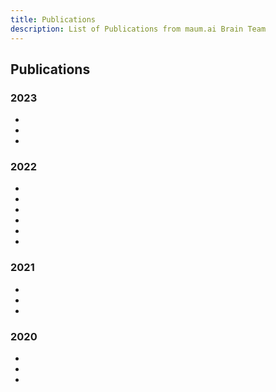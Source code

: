 ```yaml
---
title: Publications
description: List of Publications from maum.ai Brain Team
---
```





<!-- ![maum.ai Logo](assets/maumai_BI.png) -->
## Publications

### 2023

<section id="activities" className={styles.category}>
    <ul className={styles.publications}>
        <li>
            <features.ConferenceItem conference="Interspeech"/>
            <features.PaperTitle paperLink="https://arxiv.org/abs/2302.12391" title="PITS: Variational Pitch Inference without Fundamental Frequency for End-to-End Pitch-controllable TTS"/>
            <features.AuthorItem authors={["Junhyeok Lee", "Wonbin Jung", "Hyungjae Cho", "Jaeyeon Kim", "Jaehwan Kim"]} numFirstAuthor={1} isBrainTeam={[true, true, true, true, true]}/>
            <features.PaperDescription preview="Previous pitch-controllable text-to-speech (TTS) models rely on directly modeling fundamental frequency, leading to low variance in synthesized speech."
            description="To address this issue, we propose PITS, an end-to-end pitch-controllable TTS model that utilizes variational inference to model pitch. Based on VITS, PITS incorporates the Yingram encoder, the Yingram decoder, and adversarial training of pitch-shifted synthesis to achieve pitch-controllability. Experiments demonstrate that PITS generates high-quality speech that is indistinguishable from ground truth speech and has high pitch-controllability without quality degradation."/>
            <features.GithubItem link="https://github.com/anonymous-pits/pits" />
            <features.DemoItem link="https://huggingface.co/spaces/anonymous-pits/pits" />
        </li>
        <li>
            <features.ConferenceItem conference="ICML Workshop"/>
            <features.PaperTitle paperLink="https://openreview.net/forum?id=qL47xtuEuv" title="E3-VITS: Emotional End-to-End TTS with Cross-speaker Style Transfer"/>
            <features.AuthorItem authors={["Wonbin Jung", "Junhyeok Lee"]} numFirstAuthor={1} isBrainTeam={[true, true]}/>
            <features.PaperDescription preview="Since previous emotional TTS models are based on a two-stage pipeline or additional labels, their training process is complex and requires a high labeling cost. "
            description="To deal with this problem, this paper presents E3-VITS, an end-to-end emotional TTS model that addresses the limitations of existing models. E3-VITS synthesizes high-quality speeches for multi-speaker conditions, supports both reference speech and textual description-based emotional speech synthesis, and enables cross-speaker emotion transfer with a disjoint dataset. To implement E3-VITS, we propose batch-permuted style perturbation, which generates audio samples with unpaired emotion to increase the quality of cross-speaker emotion transfer. Results show that E3-VITS outperforms the baseline model in terms of naturalness, speaker and emotion similarity, and inference speed."/>
            <features.GithubItem link="https://github.com/Wonbin-Jung/e3-vits" />
            <features.DemoItem link="https://wonbin-jung.github.io/e3-vits/" />
        </li>
        <li>
            <features.ConferenceItem conference="ICASSP"/>
            <features.PaperTitle paperLink="https://arxiv.org/abs/2211.04610" title="PhaseAug: A Differentiable Augmentation for Speech Synthesis to Simulate One-to-Many Mapping"/>
            <features.AuthorItem authors={["Junhyeok Lee", "Seungu Han", "Hyunjae Cho", "Wonbin Jung"]} numFirstAuthor={1} isBrainTeam={[true, true, true, true]}/>
            <features.PaperDescription preview="In this paper, we present PhaseAug, a differentiable augmentation for speech synthesis "
            description="Previous generative adversarial network (GAN)-based neural vocoders are trained to reconstruct the exact ground truth waveform from the paired mel-spectrogram and do not consider the one-to-many relationship of speech synthesis. This conventional training causes overfitting for both the discriminators and the generator, leading to the periodicity artifacts in the generated audio signal. In this work, we present PhaseAug, the first differentiable augmentation for speech synthesis that rotates the phase of each frequency bin to simulate one-to-many mapping. With our proposed method, we outperform baselines without any architecture modification. Code and audio samples will be available at https://github.com/maum-ai/phaseaug."/>
            <features.GithubItem link="https://github.com/maum-ai/phaseaug" />
            <features.DemoItem link="https://maum-ai.github.io/phaseaug/" />
        </li>
    </ul>
</section>


### 2022

<section id="activities" className={styles.category}>
    <ul className={styles.publications}>
        <li>
            <features.ConferenceItem conference="Interspeech"/>
            <features.PaperTitle paperLink="https://arxiv.org/abs/2206.12132" title="SANE-TTS: Stable And Natural End-to-End Multilingual Text-to-Speech"/>
            <features.AuthorItem authors={["Hyunjae Cho", "Wonbin Jung", "Junhyeok Lee", "Sang Hoon Woo"]} numFirstAuthor={1} isBrainTeam={[true, true, true, true]}/>
            <features.PaperDescription preview="In this paper, we present SANE-TTS, a stable and natural end-to-end multilingual TTS model. "
            description="By the difficulty of obtaining multilingual corpus for given speaker, training multilingual TTS model with monolingual corpora is unavoidable. We introduce speaker regularization loss that improves speech naturalness during cross-lingual synthesis as well as domain adversarial training, which is applied in other multilingual TTS models. Furthermore, by adding speaker regularization loss, replacing speaker embedding with zero vector in duration predictor stabilizes cross-lingual inference. With this replacement, our model generates speeches with moderate rhythm regardless of source speaker in cross-lingual synthesis. In MOS evaluation, SANE-TTS achieves naturalness score above 3.80 both in cross-lingual and intralingual synthesis, where the ground truth score is 3.99. Also, SANE-TTS maintains speaker similarity close to that of ground truth even in cross-lingual inference. Audio samples are available on our web page."/>
            <features.DemoItem link="https://maum-ai.github.io/sane-tts/" />
        </li>
        <li>
            <features.ConferenceItem conference="Interspeech"/>
            <features.PaperTitle paperLink="https://arxiv.org/abs/2206.08545" title="NU-Wave 2: A General Neural Audio Upsampling Model for Various Sampling Rates"/>
            <features.AuthorItem authors={["Seungu Han", "Junhyeok Lee"]} numFirstAuthor={1} isBrainTeam={[true, true]}/>
            <features.PaperDescription preview="Conventionally, audio super-resolution models fixed the initial and the target sampling rates, which necessitate the model to be trained for each pair of sampling rates. "
            description="We introduce NU-Wave 2, a diffusion model for neural audio upsampling that enables the generation of 48 kHz audio signals from inputs of various sampling rates with a single model. Based on the architecture of NU-Wave, NU-Wave 2 uses short-time Fourier convolution (STFC) to generate harmonics to resolve the main failure modes of NU-Wave, and incorporates bandwidth spectral feature transform (BSFT) to condition the bandwidths of inputs in the frequency domain. We experimentally demonstrate that NU-Wave 2 produces high-resolution audio regardless of the sampling rate of input while requiring fewer parameters than other models."/>
            <features.GithubItem link="https://github.com/maum-ai/nuwave2" />
            <features.DemoItem link="https://maum-ai.github.io/nuwave2/" />
        </li>
        <li>
            <features.ConferenceItem conference="PR Letters"/>
            <features.PaperTitle paperLink="https://www.sciencedirect.com/science/article/abs/pii/S0167865522001076" title="Zero-Shot Semantic Segmentation via Spatial and Multi-Scale Aware Visual Class Embedding"/>
            <features.AuthorItem authors={["Sungguk Cha", "Yooseung Wang"]} numFirstAuthor={2} isBrainTeam={[true, false]}/>
            <features.PaperDescription preview="Fully supervised semantic segmentation technologies bring a paradigm shift in scene understanding. "
            description="However, the burden of expensive labeling cost remains as a challenge. To solve the cost problem, recent studies proposed language model based zero-shot semantic segmentation (L-ZSSS) approaches. In this paper, we address L-ZSSS has a limitation in generalization which is a virtue of zero-shot learning. Tackling the limitation, we propose a language-model-free zero-shot semantic segmentation framework, Spatial and Multi-scale aware Visual Class Embedding Network (SM-VCENet). Furthermore, leveraging vision-oriented class embedding SM-VCENet enriches visual information of the class embedding by multi-scale attention and spatial attention. We also propose a novel benchmark (PASCAL2COCO) for zero-shot semantic segmentation, which provides generalization evaluation by domain adaptation and contains visually challenging samples. In experiments, our SM-VCENet outperforms zero-shot semantic segmentation state-of-the-art by a significant margin in both PASCAL-5i and PASCAL2COCO benchmarks."/>
        </li>
        <li>
            <features.ConferenceItem conference="CVPR Demo"/>
            <features.PaperTitle paperLink="https://openaccess.thecvf.com/content/CVPR2022/html/Song_Talking_Face_Generation_With_Multilingual_TTS_CVPR_2022_paper.html" title="Talking Face Generation with Multilingual TTS"/>
            <features.AuthorItem authors={["Hyoung-Kyu Song", "Sang Hoon Woo", "Junhyeok Lee", "Seungmin Yang", "Hyunjae Cho", "Dongho Choi", "Kang-wook Kim", "Youseong Lee"]} numFirstAuthor={2} isBrainTeam={[true, true, true, true, true, true, true, true]}/>
            <features.PaperDescription preview="In this work, we propose a joint system combining a talking face generation system with a text-to-speech system that can generate multilingual talking face videos from only the text input. "
            description="Our system can synthesize natural multilingual speeches while maintaining the vocal identity of the speaker, as well as lip movements synchronized to the synthesized speech. We demonstrate the generalization capabilities of our system by selecting four languages (Korean, English, Japanese, and Chinese) each from a different language family. We also compare the outputs of our talking face generation model to outputs of a prior work that claims multilingual support. For our demo, we add a translation API to the preprocessing stage and present it in the form of a neural dubber so that users can utilize the multilingual property of our system more easily."/>
            <features.DemoItem link="https://huggingface.co/spaces/CVPR/ml-talking-face" customName="🤗Demo" />
            <features.MiscItem link="https://www.youtube.com/watch?v=toqdD1F_ZsU" customName="Screencast" />
        </li>
        <li>
            <features.ConferenceItem conference="CVPR"/>
            <features.PaperTitle paperLink="https://arxiv.org/abs/2106.07023" title="Styleformer: Transformer based Generative Adversarial Networks with Style Vector"/>
            <features.AuthorItem authors={["Jeeseung Park", "Younggeun Kim"]} numFirstAuthor={2} isBrainTeam={[false, true]}/>
            <features.PaperDescription preview="We propose Styleformer, which is a style-based generator for GAN architecture, but a convolution-free transformer-based generator. "
            description="In our paper, we explain how a transformer can generate high-quality images, overcoming the disadvantage that convolution operations are difficult to capture global features in an image. Furthermore, we change the demodulation of StyleGAN2 and modify the existing transformer structure (e.g., residual connection, layer normalization) to create a strong style-based generator with a convolution-free structure. We also make Styleformer lighter by applying Linformer, enabling Styleformer to generate higher resolution images and result in improvements in terms of speed and memory. We experiment with the low-resolution image dataset such as CIFAR-10, as well as the high-resolution image dataset like LSUN-church. Styleformer records FID 2.82 and IS 9.94 on CIFAR-10, a benchmark dataset, which is comparable performance to the current state-of-the-art and outperforms all GAN-based generative models, including StyleGAN2-ADA with fewer parameters on the unconditional setting. We also both achieve new state-of-the-art with FID 15.17, IS 11.01, and FID 3.66, respectively on STL-10 and CelebA."/>
            <features.GithubItem link="https://github.com/Jeeseung-Park/Styleformer" />
        </li>
        <li>
            <features.ConferenceItem conference="ICASSP"/>
            <features.PaperTitle paperLink="https://arxiv.org/abs/2104.00931" title="Assem-VC: Realistic Voice Conversion by Assembling Modern Speech Synthesis Techniques"/>
            <features.AuthorItem authors={["Kang-wook Kim", "Seung-won Park", "Junhyeok Lee", "Myun-chul Joe"]} numFirstAuthor={1} isBrainTeam={[true, true, true, true]}/>
            <features.PaperDescription preview="Recent works on voice conversion (VC) focus on preserving the rhythm and the intonation as well as the linguistic content. "
            description="To preserve these features from the source, we decompose current non-parallel VC systems into two encoders and one decoder. We analyze each module with several experiments and reassemble the best components to propose Assem-VC, a new state-of-the-art any-to-many non-parallel VC system. We also examine that PPG and Cotatron features are speaker-dependent, and attempt to remove speaker identity with adversarial training."/>
            <features.GithubItem link="https://github.com/maum-ai/assem-vc" />
        </li>
    </ul>
</section>


### 2021

<section id="activities" className={styles.category}>
    <ul className={styles.publications}>
        <li>
            <features.ConferenceItem conference="NeurIPS Workshop (Oral)"/>
            <features.PaperTitle paperLink="https://arxiv.org/abs/2110.12676" title="Controllable and Interpretable Singing Voice Decomposition via Assem-VC"/>
            <features.AuthorItem authors={["Kang-wook Kim", "Junhyeok Lee"]} numFirstAuthor={1} isBrainTeam={[true, true]}/>
            <features.PaperDescription preview="We propose a singing decomposition system that encodes time-aligned linguistic content, pitch, and source speaker identity via Assem-VC. "
            description="With decomposed speaker-independent information and the target speaker's embedding, we could synthesize the singing voice of the target speaker. In conclusion, we made a perfectly synced duet with the user's singing voice and the target singer's converted singing voice."/>
            <features.GithubItem link="https://github.com/maum-ai/assem-vc" />
            <features.DemoItem link="https://maum-ai.github.io/assem-vc/singer/" />
        </li>
        <li>
            <features.ConferenceItem conference="Interspeech"/>
            <features.PaperTitle paperLink="https://arxiv.org/abs/2104.02321" title="NU-Wave: A Diffusion Probabilistic Model for Neural Audio Upsampling"/>
            <features.AuthorItem authors={["Junhyeok Lee", "Seungu Han"]} numFirstAuthor={1} isBrainTeam={[true, true]}/>
            <features.PaperDescription preview="In this work, we introduce NU-Wave, the first neural audio upsampling model to produce waveforms of sampling rate 48kHz from coarse 16kHz or 24kHz inputs, while prior works could generate only up to 16kHz. "
            description="NU-Wave is the first diffusion probabilistic model for audio super-resolution which is engineered based on neural vocoders. NU-Wave generates high-quality audio that achieves high performance in terms of signal-to-noise ratio (SNR), log-spectral distance (LSD), and accuracy of the ABX test. In all cases, NU-Wave outperforms the baseline models despite the substantially smaller model capacity (3.0M parameters) than baselines (5.4-21%)."/>
            <features.GithubItem link="https://github.com/maum-ai/nuwave" />
            <features.DemoItem link="https://maum-ai.github.io/nuwave" />
        </li>
        <li>
            <features.ConferenceItem conference="CVPR Workshop"/>
            <features.PaperTitle paperLink="" title="Sharp Edge Recovery via SE(3)-Equivariant Network"/>
            <features.AuthorItem authors={["Youseong Lee"]} numFirstAuthor={1} isBrainTeam={[true]}/>
            <features.MiscItem link="https://youtu.be/UVYQzQ-mH1w?t=9231" customName="Talk"/>
        </li>
    </ul>
</section>


### 2020

<section id="activities" className={styles.category}>
    <ul className={styles.publications}>
        <li>
            <features.ConferenceItem conference="NeurIPS Workshop"/>
            <features.PaperTitle paperLink="" title="DS4C Patient Policy Province Dataset: A Comprehensive COVID-19 Dataset for Causal and Epidemiological Analysis"/>
            <features.AuthorItem authors={["Jimi Kim", "DongHwan Jang", "Seojin Jang", "Woncheol Lee", "Joong Kun Lee"]} numFirstAuthor={1} isBrainTeam={[false, true, false, false, true]}/>
            <features.MiscItem link="https://www.cmu.edu/dietrich/causality/neurips20ws/" customName="Workshop"/>
        </li>
        <li>
            <features.ConferenceItem conference="Interspeech"/>
            <features.PaperTitle paperLink="https://arxiv.org/abs/2005.03295" title="Cotatron: Transcription-Guided Speech Encoder for Any-to-Many Voice Conversion without Parallel Data"/>
            <features.AuthorItem authors={["Seung-won Park", "Doo-young Kim", "Myun-chul Joe"]} numFirstAuthor={1} isBrainTeam={[true, true, true]}/>
            <features.PaperDescription preview="We propose Cotatron, a transcription-guided speech encoder for speaker-independent linguistic representation. "
            description="Cotatron is based on the multispeaker TTS architecture and can be trained with conventional TTS datasets. We train a voice conversion system to reconstruct speech with Cotatron features, which is similar to the previous methods based on Phonetic Posteriorgram (PPG). By training and evaluating our system with 108 speakers from the VCTK dataset, we outperform the previous method in terms of both naturalness and speaker similarity. Our system can also convert speech from speakers that are unseen during training, and utilize ASR to automate the transcription with minimal reduction of the performance."/>
            <features.GithubItem link="https://github.com/maum-ai/cotatron" />
            <features.DemoItem link="https://maum-ai.github.io/cotatron/" />
            <features.MiscItem link="https://youtu.be/lnNuL8hqoh4" customName="Talk"/>
        </li>
        <li>
            <features.ConferenceItem conference="ECCV Workshop"/>
            <features.PaperTitle paperLink="https://arxiv.org/abs/2009.02857" title="3D Room Layout Estimation Beyond the Manhattan World Assumption"/>
            <features.AuthorItem authors={["Dongho Choi"]} numFirstAuthor={1} isBrainTeam={[true]}/>
            <features.PaperDescription preview="Predicting 3D room layout from single image is a challenging task with many applications. "
            description="In this paper, we propose a new training and post-processing method for 3D room layout estimation, built on a recent state-of-the-art 3D room layout estimation model. Experimental results show our method outperforms state-of-the-art approaches by a large margin in predicting visible room layout. Our method has obtained the 3rd place in 2020 Holistic Scene Structures for 3D Vision Workshop."/>
        </li>
    </ul>
</section>
